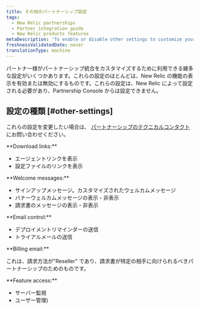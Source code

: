 ```yaml
---
title: その他のパートナーシップ設定
tags:
  - New Relic partnerships
  - Partner integration guide
  - New Relic products features
metaDescription: 'To enable or disable other settings to customize your partnership integration, contact your New Relic technical resource.'
freshnessValidatedDate: never
translationType: machine
---
```


パートナー様がパートナーシップ統合をカスタマイズするために利用できる雑多な設定がいくつかあります。これらの設定のほとんどは、New Relic の機能の表示を有効または無効にするものです。これらの設定は、New Relic によって設定される必要があり、Partnership Console からは設定できません。

## 設定の種類 [#other-settings]

これらの設定を変更したい場合は、 [パートナーシップのテクニカルコンタクト](/docs/accounts-partnerships/partnerships/partner-integration-guide/contacting-new-relic) にお問い合わせください。

<DNT>
  **Download links:**
</DNT>

* エージェントリンクを表示
* 設定ファイルのリンクを表示

<DNT>
  **Welcome messages:**
</DNT>

* サインアップメッセージ。カスタマイズされたウェルカムメッセージ
* バナーウェルカムメッセージの表示・非表示
* 請求書のメッセージの表示・非表示

<DNT>
  **Email control:**
</DNT>

* デプロイメントリマインダーの送信
* トライアルメールの送信

<DNT>
  **Billing email:**
</DNT>

これは、請求方法が"Reseller" であり、請求書が特定の相手に向けられるべきパートナーシップのためのものです。

<DNT>
  **Feature access:**
</DNT>

* サーバー監視
* ユーザー管理)
